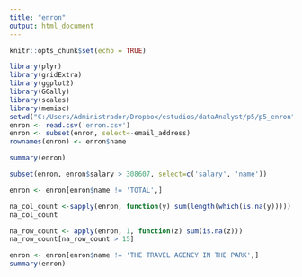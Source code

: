 ```yaml
---
title: "enron"
output: html_document
---
```


```r
knitr::opts_chunk$set(echo = TRUE)
```


```r
library(plyr)
library(gridExtra)
library(ggplot2)
library(GGally)
library(scales)
library(memisc)
setwd("C:/Users/Administrador/Dropbox/estudios/dataAnalyst/p5/p5_enron")
enron <- read.csv('enron.csv')
enron <- subset(enron, select=-email_address)
rownames(enron) <- enron$name
```


```r
summary(enron)
```

```r
subset(enron, enron$salary > 308607, select=c('salary', 'name'))
```

```r
enron <- enron[enron$name != 'TOTAL',]
```

```r
na_col_count <-sapply(enron, function(y) sum(length(which(is.na(y)))))
na_col_count
```

```r
na_row_count <- apply(enron, 1, function(z) sum(is.na(z)))
na_row_count[na_row_count > 15]
```

```r
enron <- enron[enron$name != 'THE TRAVEL AGENCY IN THE PARK',]
summary(enron)
```